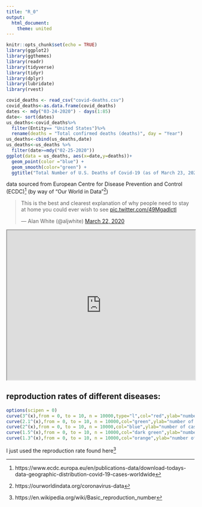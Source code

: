 ```yaml
---
title: "R_0"
output: 
  html_document:
    theme: united
---
```


```r
knitr::opts_chunk$set(echo = TRUE)
library(ggplot2)
library(ggthemes)
library(readr)
library(tidyverse)
library(tidyr)
library(dplyr)
library(lubridate)
library(rvest)
```
   

```r
covid_deaths <- read_csv("covid-deaths.csv")
covid_deaths<-as.data.frame(covid_deaths)
dates <- mdy("03-24-2020") - days(1:85)
date<- sort(dates)
us_deaths<-covid_deaths%>%
  filter(Entity== "United States")%>%
  rename(deaths = "Total confirmed deaths (deaths)", day = "Year") 
us_deaths<-cbind(us_deaths,date)
us_deaths<-us_deaths %>%
  filter(date>=mdy("02-25-2020"))
ggplot(data = us_deaths, aes(x=date,y=deaths))+
  geom_point(color ="blue") +
  geom_smooth(color="green") +
  ggtitle("Total Number of U.S. Deaths of Covid-19 (as of March 23, 2020)")
```
data  sourced from European Centre for Disease Prevention and Control (ECDC)^[https://www.ecdc.europa.eu/en/publications-data/download-todays-data-geographic-distribution-covid-19-cases-worldwide]
 (by way of "Our World in Data"^[https://ourworldindata.org/coronavirus-data])
 
<blockquote class="twitter-tweet"><p lang="en" dir="ltr">This is the best and clearest explanation of why people need to stay at home you could ever wish to see <a href="https://t.co/49MgadlctI">pic.twitter.com/49MgadlctI</a></p>&mdash; Alan White (@aljwhite) <a href="https://twitter.com/aljwhite/status/1241859943017349126?ref_src=twsrc%5Etfw">March 22, 2020</a></blockquote> <script async src="https://platform.twitter.com/widgets.js" charset="utf-8"></script>

<iframe src="https://julia-lee.shinyapps.io/exponential/" width="100%" height="400px"></iframe>


## reproduction rates of different diseases: 

```r
options(scipen = 0)
curve(3^(x),from = 0, to = 10, n = 10000,type="l",col="red",ylab="number of cases",main="COVID-19")
curve(2.1^(x),from = 0, to = 10, n = 10000,col="green",ylab="number of cases", main ="1918 H1N1 strain")
curve(2^(x),from = 0, to = 10, n = 10000,col="blue",ylab="number of cases", main ="Ebola")
curve(1.5^(x),from = 0, to = 10, n = 10000,col="dark green",ylab="number of cases",main="2009 H1N1 strain")
curve(1.3^(x),from = 0, to = 10, n = 10000,col="orange",ylab="number of cases",main="seasonal flu")
```

I just used the reproduction rate found here^[https://en.wikipedia.org/wiki/Basic_reproduction_number]